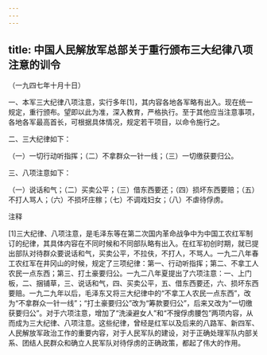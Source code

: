 ```yaml
---
---
---
```

title: 中国人民解放军总部关于重行颁布三大纪律八项注意的训令
---




（一九四七年十月十日）

一、本军三大纪律八项注意，实行多年[1]，其内容各地各军略有出入。现在统一规定，重行颁布。望即以此为准，深入教育，严格执行。至于其他应当注意事项，各地各军最高首长，可根据具体情况，规定若干项目，以命令施行之。

二、三大纪律如下：

（一）一切行动听指挥；（二）不拿群众一针一线；（三）一切缴获要归公。

三、八项注意如下：

（一）说话和气；（二）买卖公平；（三）借东西要还；（四）损坏东西要赔；（五）不打人骂人；（六）不损坏庄稼；（七）不调戏妇女；（八）不虐待俘虏。

注释

[1]三大纪律、八项注意，是毛泽东等在第二次国内革命战争中为中国工农红军制订的纪律，其具体内容在不同时候和不同部队略有出入。在红军初创时期，就已提出部队对待群众要说话和气，买卖公平，不拉伕，不打人，不骂人。一九二八年春工农红军在井冈山的时候，规定了三项纪律：第一、行动听指挥；第二、不拿工人农民一点东西；第三、打土豪要归公。一九二八年夏提出了六项注意：一、上门板，二、捆铺草，三、说话和气，四、买卖公平，五、借东西要还，六、损坏东西要赔。一九二九年以后，毛泽东又将三大纪律中的“不拿工人农民一点东西”，改为“不拿群众一针一线”；“打土豪要归公”改为“筹款要归公”，后来又改为“一切缴获要归公”。对于六项注意，增加了“洗澡避女人”和“不搜俘虏腰包”两项内容，从而成为三大纪律、八项注意。这些纪律，曾经是红军以及后来的八路军、新四军、人民解放军政治工作的重要内容，对于人民军队的建设，对于正确处理军队内部关系、团结人民群众和确立人民军队对待俘虏的正确政策，都起了伟大的作用。